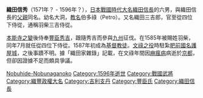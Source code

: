 {{japanese|japanese=織田信秀|kana=おだ のぶひで|romaji=Oda Nobuhide}}
'''織田信秀'''（1571年？ - 1596年？），[[日本戰國時代|日本戰國時代]][[大名_(稱謂)|大名]][[織田信長|織田信長]]的六男，與織田信長的[[織田信秀|父親]]同名。幼名大洞，[[教名|教名]]伯多祿（Petro）。又名織田三吉郎，官至從四位下侍從，通稱羽柴三吉侍從。

[[本能寺之變|本能寺之變]]後侍奉[[豐臣秀吉|豐臣秀吉]]，跟隨秀吉而參與[[九州_(日本)|九州]]征伐。在1585年被賜姓羽柴，同年7月就任從四位下侍從。1587年初成為[[基督教徒|基督教徒]]。[[文祿之役|文祿之役]]時駐紮[[肥前國|肥前國]][[名護屋城|名護屋城]]，之後事蹟不明。據「織田家雜錄」記載，在文祿年間因[[麻瘋病|麻瘋病]]病逝於[[京都|京都]]，但卻因證據不足而頗具爭議。

[[Category:勝幡織田氏|Nobuhide-Nobunaganoko]]
[[Category:1596年逝世|Category:1596年逝世]]
[[Category:戰國武將|Category:戰國武將]]
[[Category:織豐政權大名|Category:織豐政權大名]]
[[Category:吉利支丹|Category:吉利支丹]]
[[Category:豐臣氏|Category:豐臣氏]]
[[Category:織田信長|Category:織田信長]]